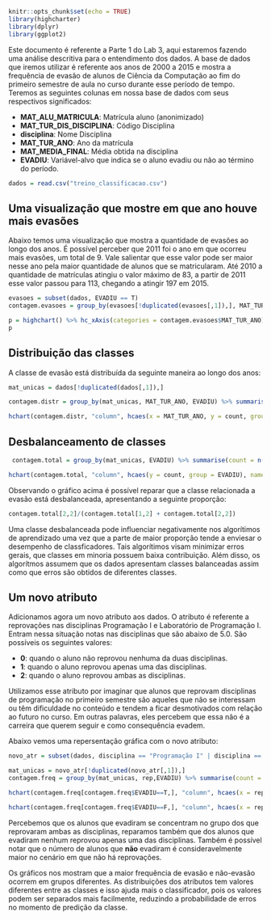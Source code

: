 ```r
knitr::opts_chunk$set(echo = TRUE)
library(highcharter)
library(dplyr)
library(ggplot2)
```

Este documento é referente a Parte 1 do Lab 3, aqui estaremos fazendo uma análise descritiva para o entendimento dos dados. A base de dados que iremos utilizar é referente aos anos de 2000 a 2015 e mostra a frequência de evasão de alunos de Ciência da Computação ao fim do primeiro semestre de aula no curso durante esse período de tempo. Teremos as seguintes colunas em nossa base de dados com seus respectivos significados:

* **MAT_ALU_MATRICULA**: Matrícula aluno (anonimizado)
* **MAT_TUR_DIS_DISCIPLINA**: Código Disciplina
* **disciplina**: Nome Disciplina
* **MAT_TUR_ANO**: Ano da matrícula
* **MAT_MEDIA_FINAL**: Média obtida na disciplina
* **EVADIU**: Variável-alvo que indica se o aluno evadiu ou não ao término do período.

```r
dados = read.csv("treino_classificacao.csv")
```

## Uma visualização que mostre em que ano houve mais evasões

Abaixo temos uma visualização que mostra a quantidade de evasões ao longo dos anos. É possível perceber que 2011 foi o ano em que ocorreu mais evasões, um total de 9. Vale salientar que esse valor pode ser maior nesse ano pela maior quantidade de alunos que se matricularam. Até 2010 a quantidade de matrículas atingiu o valor máximo de 83, a partir de 2011 esse valor passou para 113, chegando a atingir 197 em 2015.

```r
evasoes = subset(dados, EVADIU == T)
contagem.evasoes = group_by(evasoes[!duplicated(evasoes[,1]),], MAT_TUR_ANO) %>% summarise(Evasao = as.numeric(sum(EVADIU == T)))

p = highchart() %>% hc_xAxis(categories = contagem.evasoes$MAT_TUR_ANO) %>% hc_add_series(data = contagem.evasoes$Evasao, name = "Evasões") %>% hc_title(text = "Evasões ao longo dos anos") %>% hc_colors(c("purple")) %>% hc_yAxis(title = list(text = "Total de evasões")) %>% hc_xAxis(title = list(text = "Ano"))
p
```

## Distribuição das classes

A classe de evasão está distribuída da seguinte maneira ao longo dos anos:

```r
mat_unicas = dados[!duplicated(dados[,1]),]

contagem.distr = group_by(mat_unicas, MAT_TUR_ANO, EVADIU) %>% summarise(count = n())

hchart(contagem.distr, "column", hcaes(x = MAT_TUR_ANO, y = count, group = EVADIU), name= c('Não evadiu', "Evadiu")) %>%  hc_title(text = "Distribuição das classes") %>% hc_colors(c("darkblue", "orange")) %>% hc_yAxis(title = list(text = "Total de alunos")) %>% hc_xAxis(title = list(text = "Ano"))

```


## Desbalanceamento de classes

```r
 contagem.total = group_by(mat_unicas, EVADIU) %>% summarise(count = n())

hchart(contagem.total, "column", hcaes(y = count, group = EVADIU), name= c('Não evadiu', "Evadiu")) %>%  hc_title(text = "Distribuição da classe") %>% hc_plotOptions(column = list(stacking = "normal")) %>% hc_colors(c("darkblue", "orange")) %>% hc_yAxis(title = list(text = "Total de alunos"))

```

Observando o gráfico acima é possível reparar que a classe relacionada a evasão está desbalanceada, apresentando a seguinte proporção:

```r
contagem.total[2,2]/(contagem.total[1,2] + contagem.total[2,2])
```

Uma classe desbalanceada pode influenciar negativamente nos algorítimos de aprendizado uma vez que a parte de maior proporção tende a enviesar o desempenho de classficadores. Tais algorítimos visam minimizar erros gerais, que classes em minoria possuem baixa contribuição. Além disso, os algorítmos assumem que os dados apresentam classes balanceadas assim como que erros são obtidos de diferentes classes.

## Um novo atributo

Adicionamos agora um novo atributo aos dados. O atributo é referente a reprovações nas disciplinas Programação I e Laboratório de Programação I. Entram nessa situação notas nas disciplinas que são abaixo de 5.0. São possíveis os seguintes valores:

* **0**: quando o aluno não reprovou nenhuma da duas disciplinas.
* **1**: quando o aluno reprovou apenas uma das disciplinas.
* **2**: quando o aluno reprovou ambas as disciplinas.

Utilizamos esse atributo por imaginar que alunos que reprovam disciplinas de programação no primeiro semestre são aqueles que não se interessam ou têm dificuldade no conteúdo e tendem a ficar desmotivados com relação ao futuro no curso. Em outras palavras, eles percebem que essa não é a carreira que querem seguir e como consequência evadem.

Abaixo vemos uma repersentação gráfica com o novo atributo:

```r
novo_atr = subset(dados, disciplina == "Programação I" | disciplina == "Laboratório de Programação I") %>% group_by(MAT_ALU_MATRICULA) %>% mutate(rep = sum(MAT_MEDIA_FINAL <5))

mat_unicas = novo_atr[!duplicated(novo_atr[,1]),]
contagem.freq = group_by(mat_unicas, rep,EVADIU) %>% summarise(count = n())

hchart(contagem.freq[contagem.freq$EVADIU==T,], "column", hcaes(x = rep,y=count, group = EVADIU), name= c("Evadiu")) %>%  hc_title(text = "Distribuição evasão") %>% hc_colors(c("darkred")) %>% hc_xAxis(title = list(text = "Número de reprovações em P1 e LP1")) %>% hc_yAxis(title = list(text = "Total de alunos"))

hchart(contagem.freq[contagem.freq$EVADIU==F,], "column", hcaes(x = rep,y=count, group = EVADIU), name= c("Não evadiu")) %>%  hc_title(text = "Distribuição não-evasão") %>% hc_colors(c("darkred")) %>% hc_xAxis(title = list(text = "Número de reprovações em P1 e LP1")) %>% hc_yAxis(title = list(text = "Total de alunos"))

```

Percebemos que os alunos que evadiram se concentram no grupo dos que reprovaram ambas as disciplinas, reparamos também que dos alunos que evadiram nenhum reprovou apenas uma das disciplinas. Também é possível notar que o número de alunos que **não** evadiram é consideravelmente maior no cenário em que não há reprovações.
 
Os gráficos nos mostram que a maior frequência de evasão e não-evasão ocorrem em grupos diferentes. As distribuições dos atributos tem valores diferentes entre as classes e isso ajuda mais o classificador, pois os valores podem ser separados mais facilmente, reduzindo a probabilidade de erros no momento de predição da classe.